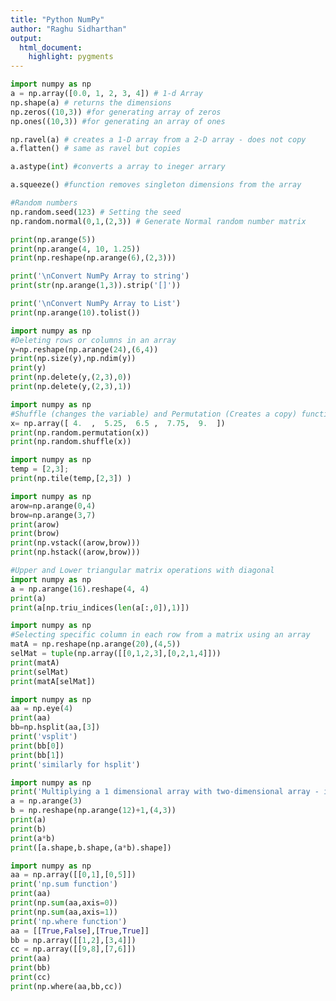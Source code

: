 ```yaml
---
title: "Python NumPy"
author: "Raghu Sidharthan"
output: 
  html_document:
    highlight: pygments
---
```



```python
import numpy as np
a = np.array([0.0, 1, 2, 3, 4]) # 1-d Array
np.shape(a) # returns the dimensions
np.zeros((10,3)) #for generating array of zeros
np.ones((10,3)) #for generating an array of ones

np.ravel(a) # creates a 1-D array from a 2-D array - does not copy
a.flatten() # same as ravel but copies

a.astype(int) #converts a array to ineger arrary

a.squeeze() #function removes singleton dimensions from the array

#Random numbers
np.random.seed(123) # Setting the seed
np.random.normal(0,1,(2,3)) # Generate Normal random number matrix

print(np.arange(5))
print(np.arange(4, 10, 1.25))
print(np.reshape(np.arange(6),(2,3)))

print('\nConvert NumPy Array to string')
print(str(np.arange(1,3)).strip('[]')) 

print('\nConvert NumPy Array to List')
print(np.arange(10).tolist())


```

```python
import numpy as np
#Deleting rows or columns in an array
y=np.reshape(np.arange(24),(6,4))
print(np.size(y),np.ndim(y))
print(y)
print(np.delete(y,(2,3),0))
print(np.delete(y,(2,3),1))
```

```python
import numpy as np
#Shuffle (changes the variable) and Permutation (Creates a copy) function
x= np.array([ 4.  ,  5.25,  6.5 ,  7.75,  9.  ])
print(np.random.permutation(x))
print(np.random.shuffle(x))


```

```python
import numpy as np
temp = [2,3]; 
print(np.tile(temp,[2,3]) )
```

```python
import numpy as np
arow=np.arange(0,4)
brow=np.arange(3,7)
print(arow)
print(brow)
print(np.vstack((arow,brow)))
print(np.hstack((arow,brow)))

```

```python
#Upper and Lower triangular matrix operations with diagonal
import numpy as np
a = np.arange(16).reshape(4, 4) 
print(a)
print(a[np.triu_indices(len(a[:,0]),1)])


```

```python
import numpy as np
#Selecting specific column in each row from a matrix using an array
matA = np.reshape(np.arange(20),(4,5))
selMat = tuple(np.array([[0,1,2,3],[0,2,1,4]]))
print(matA)
print(selMat)
print(matA[selMat])


```

```python
import numpy as np
aa = np.eye(4)
print(aa)
bb=np.hsplit(aa,[3])
print('vsplit') 
print(bb[0])
print(bb[1])
print('similarly for hsplit')
```

```python
import numpy as np
print('Multiplying a 1 dimensional array with two-dimensional array - in an element wise fashion - the length of the 1D array needs to be equal to the number of columns in the 2D array. See the image below for example. Note that this behavior is opposite of that in R.')
a = np.arange(3)
b = np.reshape(np.arange(12)+1,(4,3))
print(a)
print(b)
print(a*b)
print([a.shape,b.shape,(a*b).shape])


```

```python
import numpy as np
aa = np.array([[0,1],[0,5]])
print('np.sum function')
print(aa)
print(np.sum(aa,axis=0))
print(np.sum(aa,axis=1))
print('np.where function')
aa = [[True,False],[True,True]]
bb = np.array([[1,2],[3,4]])
cc = np.array([[9,8],[7,6]])
print(aa)
print(bb)
print(cc)
print(np.where(aa,bb,cc))

```

```python


```

```python


```

```python


```